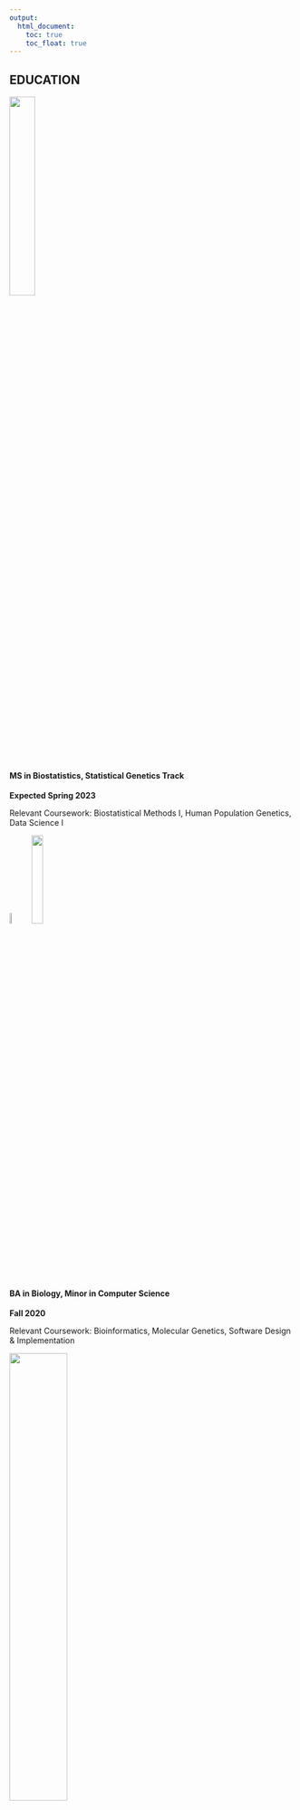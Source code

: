 ```yaml
---
output:
  html_document:
    toc: true
    toc_float: true
---
```


## **EDUCATION**

<img src="images/columbia.png" style="width:30%">\

#### MS in **Biostatistics, Statistical Genetics Track**
**Expected Spring 2023**

Relevant Coursework: Biostatistical Methods I, Human Population Genetics, Data Science I

<img src="images/vassar.png" style="width:7%">
<img src="images/vassar_name.png" style="width:20%">\

#### BA in **Biology**, Minor in **Computer Science**
**Fall 2020**

Relevant Coursework: Bioinformatics, Molecular Genetics, Software Design & Implementation

<img src="images/yuan_pei.png" style="width:45%">\

#### Yuan Pei Scholar
**Fall 2018**                                               

Relevant Coursework: Statistical Genomics Analysis, Biochemical Pharmaceutics\
\
\
\

## **WORK EXPERIENCE**
<img src="images/regeneron.png" style="width:35%">\

#### Lab Assistant, Protein Biochemistry Group
Mar 2021 – Jun 2021\
• Piloted a new sample management workflow; imported 30,000+ protein tubes into the BioBank to support company-wide studies\
• Used ELNs, LIMS, BioRegistry, and more to perform sample management in a timely and responsible manner\
• Aliquoted and distributed protein and AAV samples for the COVID-19, Ebola, RA and other antibody therapeutics programs\
• Appointed as an immediate respondent for Protein Biochemistry for urgent needs during pandemic protocols

<img src="images/vassar.png" style="width:7%">
<img src="images/vassar_name.png" style="width:20%">\

#### Student Researcher, Dr. J.H. Long’s Biomechanics Lab
Sep 2019 – Dec 2020\
• Senior thesis, Fluid Entrainment and Medusae Morphology Reveal Row Propulsion Proficiency\
• Formulated mathematical models to explain the wake dynamics and foraging techniques found in scyphozoan locomotion\
• Concluded and visualized findings using statsmodels, sklearn, matplotlib, and other analytic Python libraries\
• Presented study in the Vassar Fall 2020 Life Sciences Poster Session; attended weekly meetings to discuss research progress

#### Teaching Assistant, Computer Science III
Sep 2020 – Dec 2020\
•	Guided Computer Science III students under Dr. Saravanan\
•	Designed and graded student assignments and lab work

#### Student Researcher, Dr. J. Schwarz’s Marine Biology Lab
Mar 2020 – May 2020\
• Modeled the functional impact and likelihood of probable CDS mutations in Nemostella hsp70 gene using Python
•	Compiled annotated orthologs from databases such as Swiss-Prot

<img src="images/nchu.png" style="width:30%">\

#### Research Assistant, Dr. M.C. Wu’s Bee Lab
Feb 2019 – Jun 2019\
•	Increased the mrjp1 gene expression in A. mellifera to enhance the nutritional richness of royal jelly by 35%, a lab record\
\
\
\

## **SKILLS**
#### Computational
**R / Python / Unit testing / BLAST / SSH**

#### Wet Laboratory
**CRISPR / Gene cloning / qPCR / SDS-PAGE / ELISA**

#### Spoken Language
**Mandarin Chinese**\
\
\
\

## **HONORS & AWARDS**
#### 2021
**The Dorothy Evans Fellowship**\
**The Virginia Swinburne Brownell Prize in Biology**\

#### 2019
**Vassar Internship Grant Fund**\

#### 2017
**Tri-State Collegiate Rugby Champion**



